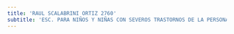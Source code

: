 ```yaml
---
title: 'RAUL SCALABRINI ORTIZ 2760'
subtitle: 'ESC. PARA NIÑOS Y NIÑAS CON SEVEROS TRASTORNOS DE LA PERSONALIDAD N° 17 ARMINDA ABERASTURY'
---
```



